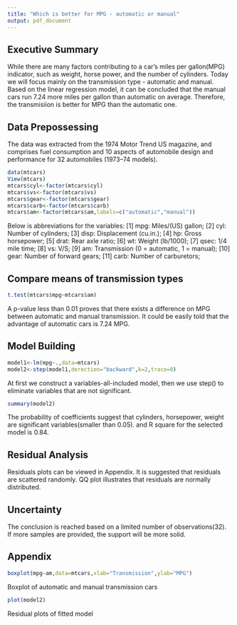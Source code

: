 ```yaml
---
title: "Which is better for MPG - automatic or manual"
output: pdf_document
---
```


## Executive Summary
While there are many factors contributing to a car's miles per gallon(MPG) indicator, such as weight, horse power, and the number of cylinders. Today we will focus mainly on the transmission type - automatic and manual. Based on the linear regression model, it can be concluded that the manual cars run 7.24 more miles per gallon than automatic on average. Therefore,  the transmisiion is better for MPG than the automatic one.

## Data Prepossessing 
The data was extracted from the 1974 Motor Trend US magazine, and comprises fuel consumption and 10 aspects of automobile design and performance for 32 automobiles (1973–74 models).
```r
data(mtcars)
View(mtcars)
mtcars$cyl<-factor(mtcars$cyl)
mtcars$vs<-factor(mtcars$vs)
mtcars$gear<-factor(mtcars$gear)
mtcars$carb<-factor(mtcars$carb)
mtcars$am<-factor(mtcars$am,labels=c("automatic","manual"))
```
Below is abbreviations for the variables:
[1]	mpg:	Miles/(US) gallon;
[2]	cyl:	Number of cylinders;
[3]	disp:	Displacement (cu.in.);
[4]	hp:	Gross horsepower;
[5]	drat:	Rear axle ratio;
[6]	wt:	Weight (lb/1000);
[7]	qsec:	1/4 mile time;
[8]	vs:	V/S;
[9]	am:	Transmission (0 = automatic, 1 = manual);
[10]	gear:	Number of forward gears;
[11] carb:	Number of carburetors;

## Compare means of transmission types
```r
t.test(mtcars$mpg~mtcars$am)
```
A p-value less than 0.01 proves that there exists a difference on MPG between automatic and manual transmission. It could be easily told that the advantage of automatic cars is 7.24 MPG.

## Model Building
```r
model1<-lm(mpg~.,data=mtcars)
model2<-step(model1,derection="backward",k=2,trace=0)
```
At first we construct a variables-all-included model, then we use step() to eliminate variables that are not significant.
```r
summary(model2)
```
The probability of coefficients suggest that cylinders, horsepower, weight are significant variables(smaller than 0.05). and R square for the selected model is 0.84.

## Residual Analysis
Residuals plots can be viewed in Appendix.
It is suggested that residuals are scattered randomly.
QQ plot illustrates that residuals are normally distributed.

## Uncertainty
The conclusion is reached based on a limited number of observations(32). If more samples are provided, the support will be more solid.

## Appendix
```r
boxplot(mpg~am,data=mtcars,xlab="Transmission",ylab="MPG")
```

Boxplot of automatic and manual transmission cars
```r
plot(model2)
```

Residual plots of fitted model